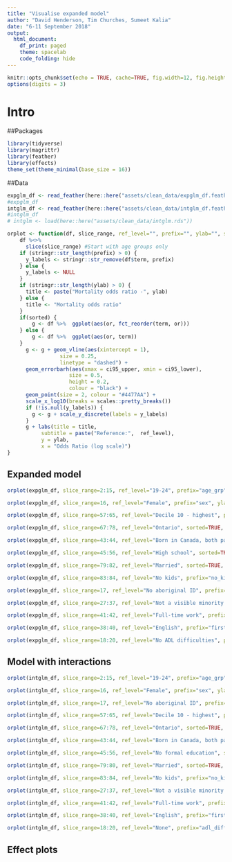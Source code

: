 ```yaml
---
title: "Visualise expanded model"
author: "David Henderson, Tim Churches, Sumeet Kalia"
date: "6-11 September 2018"
output:
  html_document:
    df_print: paged
    theme: spacelab
    code_folding: hide
---
```


```r
knitr::opts_chunk$set(echo = TRUE, cache=TRUE, fig.width=12, fig.height=8)
options(digits = 3)
```

# Intro


##Packages

```r
library(tidyverse)
library(magrittr)
library(feather)
library(effects)
theme_set(theme_minimal(base_size = 16))
```

##Data

```r
expglm_df <- read_feather(here::here("assets/clean_data/expglm_df.feather"))
#expglm_df
intglm_df <- read_feather(here::here("assets/clean_data/intglm_df.feather"))
#intglm_df
# intglm <- load(here::here("assets/clean_data/intglm.rds"))
```


```r
orplot <- function(df, slice_range, ref_level="", prefix="", ylab="", sorted=FALSE) {
    df %<>% 
      slice(slice_range) #Start with age groups only
    if (stringr::str_length(prefix) > 0) {
      y_labels <- stringr::str_remove(df$term, prefix) 
    } else {
      y_labels <- NULL
    }
    if (stringr::str_length(ylab) > 0) {
      title <- paste("Mortality odds ratio -", ylab)
    } else {
      title <- "Mortality odds ratio"
    }      
    if(sorted) {
        g <- df %>%  ggplot(aes(or, fct_reorder(term, or)))
    } else {
        g <- df %>%  ggplot(aes(or, term))
    }
      g <- g + geom_vline(aes(xintercept = 1), 
                 size = 0.25, 
                 linetype = "dashed") +
      geom_errorbarh(aes(xmax = ci95_upper, xmin = ci95_lower), 
                    size = 0.5,
                    height = 0.2,
                    colour = "black") +
      geom_point(size = 2, colour = "#4477AA") +
      scale_x_log10(breaks = scales::pretty_breaks())
      if (!is.null(y_labels)) {
        g <- g + scale_y_discrete(labels = y_labels)
      }
      g + labs(title = title,
           subtitle = paste("Reference:",  ref_level),
           y = ylab,
           x = "Odds Ratio (log scale)")
}
```

## Expanded model

```r
orplot(expglm_df, slice_range=2:15, ref_level="19-24", prefix="age_grp", ylab="Age groups")
```

```r
orplot(expglm_df, slice_range=16, ref_level="Female", prefix="sex", ylab="Sex")
```

```r
orplot(expglm_df, slice_range=57:65, ref_level="Decile 10 - highest", prefix="loinc_decile", ylab="Income deciles")
```


```r
orplot(expglm_df, slice_range=67:78, ref_level="Ontario", sorted=TRUE, prefix="province", ylab="Province")
```


```r
orplot(expglm_df, slice_range=43:44, ref_level="Born in Canada, both parents born in Canada", prefix="generation", ylab="Migrant generation")
```

```r
orplot(expglm_df, slice_range=45:56, ref_level="High school", sorted=TRUE, prefix="education", ylab="Education")
```

```r
orplot(expglm_df, slice_range=79:82, ref_level="Married", sorted=TRUE, prefix="mar_stat", ylab="Marital status")
```

```r
orplot(expglm_df, slice_range=83:84, ref_level="No kids", prefix="no_kids", ylab="No. of children")
```

```r
orplot(expglm_df, slice_range=17, ref_level="No aboriginal ID", prefix="ab_id_dichot", ylab="Aboriginal ID")
```

```r
orplot(expglm_df, slice_range=27:37, ref_level="Not a visible minority (except indigenous)", prefix="vis_minority", ylab="Visible minority (except indigenous)", sorted=TRUE)
```

```r
orplot(expglm_df, slice_range=41:42, ref_level="Full-time work", prefix="employ_status", ylab="Employment status")
```

```r
orplot(expglm_df, slice_range=38:40, ref_level="English", prefix="first_lang", ylab="First language")
```

```r
orplot(expglm_df, slice_range=18:20, ref_level="No ADL difficulties", prefix="adl_difficulty", ylab="Difficulty in activities of daily living")
```

## Model with interactions

```r
orplot(intglm_df, slice_range=2:15, ref_level="19-24", prefix="age_grp", ylab="Age groups")
```

```r
orplot(intglm_df, slice_range=16, ref_level="Female", prefix="sex", ylab="Sex")
```

```r
orplot(intglm_df, slice_range=17, ref_level="No aboriginal ID", prefix="ab_id_dichot", ylab="Aboriginal ID")
```

```r
orplot(intglm_df, slice_range=57:65, ref_level="Decile 10 - highest", prefix="loinc_decile", ylab="Income deciles")
```

```r
orplot(intglm_df, slice_range=67:78, ref_level="Ontario", sorted=TRUE, prefix="province", ylab="Province")
```

```r
orplot(intglm_df, slice_range=43:44, ref_level="Born in Canada, both parents born in Canada", prefix="generation", ylab="Migrant generation")
```

```r
orplot(intglm_df, slice_range=45:56, ref_level="No formal education", sorted=TRUE, prefix="education", ylab="Education")
```


```r
orplot(intglm_df, slice_range=79:80, ref_level="Married", sorted=TRUE, prefix="mar_stat", ylab="Marital status")
```

```r
orplot(intglm_df, slice_range=83:84, ref_level="No kids", prefix="no_kids", ylab="No. of children")
```

```r
orplot(intglm_df, slice_range=27:37, ref_level="Not a visible minority (except indigenous)", prefix="vis_minority", ylab="Visible minority (except indigenous)", sorted=TRUE)
```

```r
orplot(intglm_df, slice_range=41:42, ref_level="Full-time work", prefix="employ_status", ylab="Employment status")
```

```r
orplot(intglm_df, slice_range=38:40, ref_level="English", prefix="first_lang", ylab="First language")
```

```r
orplot(intglm_df, slice_range=18:20, ref_level="None", prefix="adl_difficulty", ylab="Difficulty in activities of daily living")
```

## Effect plots

